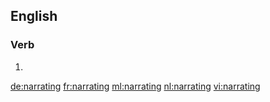 ==English==

===Verb===
{{head|en}}

# {{present participle of|narrate}}

[[de:narrating]]
[[fr:narrating]]
[[ml:narrating]]
[[nl:narrating]]
[[vi:narrating]]